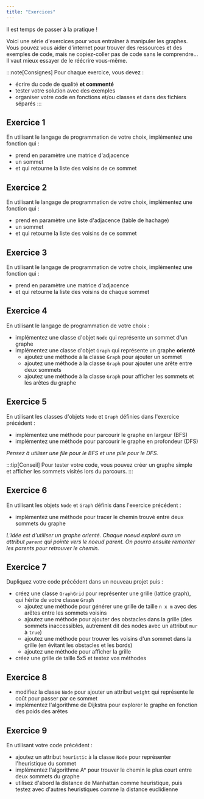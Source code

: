 ```yaml
---
title: "Exercices"
---
```


Il est temps de passer à la pratique ! 

Voici une série d'exercices pour vous entraîner à manipuler les graphes.
Vous pouvez vous aider d'internet pour trouver des ressources et des exemples de code, mais ne copiez-coller pas de code sans le comprendre... Il vaut mieux essayer de le réécrire vous-même.

:::note[Consignes]
Pour chaque exercice, vous devez :
- écrire du code de qualité **et commenté**
- tester votre solution avec des exemples
- organiser votre code en fonctions et/ou classes et dans des fichiers séparés
:::

## Exercice 1

En utilisant le langage de programmation de votre choix, implémentez une fonction qui :

- prend en paramètre une matrice d'adjacence
- un sommet
- et qui retourne la liste des voisins de ce sommet

## Exercice 2

En utilisant le langage de programmation de votre choix, implémentez une fonction qui :

- prend en paramètre une liste d'adjacence (table de hachage)
- un sommet
- et qui retourne la liste des voisins de ce sommet

## Exercice 3

En utilisant le langage de programmation de votre choix, implémentez une fonction qui :

- prend en paramètre une matrice d'adjacence
- et qui retourne la liste des voisins de chaque sommet

## Exercice 4

En utilisant le langage de programmation de votre choix :

- implémentez une classe d'objet `Node` qui représente un sommet d'un graphe
- implémentez une classe d'objet `Graph` qui représente un graphe **orienté**
    - ajoutez une méthode à la classe `Graph` pour ajouter un sommet
    - ajoutez une méthode à la classe `Graph` pour ajouter une arête entre deux sommets
    - ajoutez une méthode à la classe `Graph` pour afficher les sommets et les arêtes du graphe

## Exercice 5

En utilisant les classes d'objets `Node` et `Graph` définies dans l'exercice précédent :

- implémentez une méthode pour parcourir le graphe en largeur (BFS)
- implémentez une méthode pour parcourir le graphe en profondeur (DFS)

_Pensez à utiliser une file pour le BFS et une pile pour le DFS._

:::tip[Conseil]
Pour tester votre code, vous pouvez créer un graphe simple et afficher les sommets visités lors du parcours.
:::

## Exercice 6

En utilisant les objets `Node` et `Graph` définis dans l'exercice précédent :

- implémentez une méthode pour tracer le chemin trouvé entre deux sommets du graphe

_L'idée est d'utiliser un graphe orienté. Chaque noeud exploré aura un attribut `parent` qui pointe vers le noeud parent. On pourra ensuite remonter les parents pour retrouver le chemin._

## Exercice 7

Dupliquez votre code précédent dans un nouveau projet puis :

- créez une classe `GraphGrid` pour représenter une grille (lattice graph), qui hérite de votre classe `Graph`
    - ajoutez une méthode pour générer une grille de taille `n x m` avec des arêtes entre les sommets voisins
    - ajoutez une méthode pour ajouter des obstacles dans la grille (des sommets inaccessibles, autrement dit des nodes avec un attribut `mur` à `true`)
    - ajoutez une méthode pour trouver les voisins d'un sommet dans la grille (en évitant les obstacles et les bords)
    - ajoutez une méthode pour afficher la grille
- créez une grille de taille 5x5 et testez vos méthodes

## Exercice 8

- modifiez la classe `Node` pour ajouter un attribut `weight` qui représente le coût pour passer par ce sommet
- implémentez l'algorithme de Dijkstra pour explorer le graphe en fonction des poids des arêtes

## Exercice 9

En utilisant votre code précédent :

- ajoutez un attribut `heuristic` à la classe `Node` pour représenter l'heuristique du sommet
- implémentez l'algorithme A\* pour trouver le chemin le plus court entre deux sommets du graphe
- utilisez d'abord la distance de Manhattan comme heuristique, puis testez avec d'autres heuristiques comme la distance euclidienne
